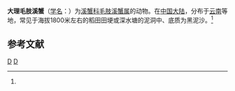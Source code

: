 {{Speciesbox
| taxon = Trichopotamon daliense
| binomial_authority = (Dai et Chen, 1985)<ref name='id12227'>{{cite web| url =http://www.bioinfo.cn/db05/BjdwSpecies.php?action=view&id=12227| title =大理毛肢溪蟹| work =《中国动物物种编目数据库》| publisher =中国科学院微生物研究所| author =中国科学院动物研究所| accessdate =2009-04-28| deadurl =yes| archiveurl =https://web.archive.org/web/20160305033534/http://www.bioinfo.cn/db05/BjdwSpecies.php?action=view&id=12227| archivedate =2016-03-05}}</ref>
}}

'''大理毛肢溪蟹'''（[[学名|学名]]：{{lang|la|''Trichopotamon daliense''}}）为[[溪蟹科|溪蟹科]][[毛肢溪蟹属|毛肢溪蟹属]]的动物。在[[中国大陆|中国大陆]]，分布于[[云南|云南]]等地，常见于海拔1800米左右的稻田田埂或深水塘的泥洞中、底质为黑泥沙。<ref name='id12227'/>

== 参考文献 ==
{{reflist}}
{{螃蟹小作品}}

{{taxonbar}}
[[Category:_1985年描述的动物|D]]
[[Category:毛肢溪蟹属|D]]
